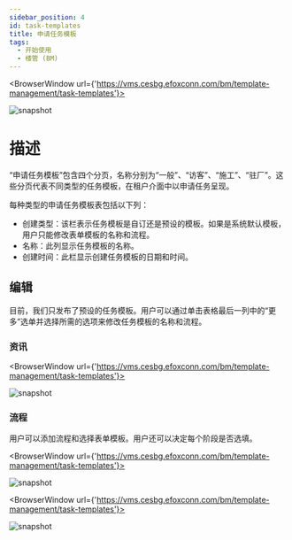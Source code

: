 ```yaml
---
sidebar_position: 4
id: task-templates
title: 申请任务模板
tags:
  - 开始使用
  - 楼管 (BM)
---
```



<BrowserWindow url={'https://vms.cesbg.efoxconn.com/bm/template-management/task-templates'}>

![snapshot](../../assets/bm/bm-task-template-zh-hant.png)

</BrowserWindow>

# 描述

“申请任务模板”包含四个分页，名称分别为“一般”、“访客”、“施工”、“驻厂”。这些分页代表不同类型的任务模板，在租户介面中以申请任务呈现。

每种类型的申请任务模板表包括以下列：

- 创建类型：该栏表示任务模板是自订还是预设的模板。如果是系统默认模板，用户只能修改表单模板的名称和流程。
- 名称：此列显示任务模板的名称。
- 创建时间：此栏显示创建任务模板的日期和时间。

## 编辑

目前，我们只发布了预设的任务模板。用户可以通过单击表格最后一列中的“更多”选单并选择所需的选项来修改任务模板的名称和流程。

### 资讯

<BrowserWindow url={'https://vms.cesbg.efoxconn.com/bm/template-management/task-templates'}>

![snapshot](../../assets/bm/bm-edit-task-template-zh-hant.png)

</BrowserWindow>

### 流程

用户可以添加流程和选择表单模板。用户还可以决定每个阶段是否选填。

<BrowserWindow url={'https://vms.cesbg.efoxconn.com/bm/template-management/task-templates'}>

![snapshot](../../assets/bm/bm-view-task-template-flow-zh-hant.png)

</BrowserWindow>

<BrowserWindow url={'https://vms.cesbg.efoxconn.com/bm/template-management/task-templates'}>

![snapshot](../../assets/bm/bm-edit-task-template-flow-zh-hant.png)

</BrowserWindow>

